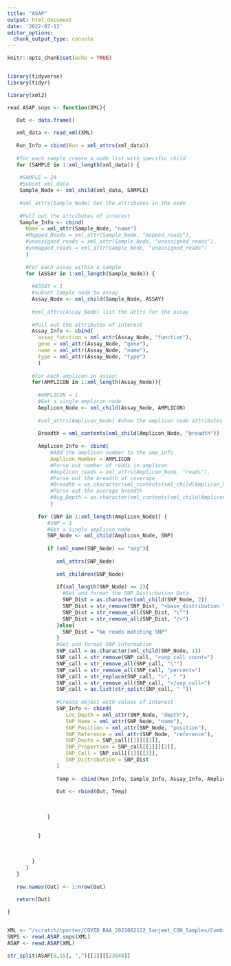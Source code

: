 ```yaml
---
title: "ASAP"
output: html_document
date: '2022-07-13'
editor_options: 
  chunk_output_type: console
---
```


```r
knitr::opts_chunk$set(echo = TRUE)


library(tidyverse)
library(tidyr)

library(xml2)
```

```r



read.ASAP.snps <- function(XML){

   Out <- data.frame()
   
   xml_data <- read_xml(XML)
   
   Run_Info = cbind(Run = xml_attrs(xml_data))
   
   #for each sample create a node list with specific child
   for (SAMPLE in 1:xml_length(xml_data)) {
   
    #SAMPLE = 24
    #Subset xml_data
    Sample_Node <- xml_child(xml_data, SAMPLE) 
    
    #xml_attrs(Sample_Node) Get the attributes in the node
    
    #Pull out the attributes of interest
    Sample_Info <- cbind(
      Name = xml_attr(Sample_Node, "name")
      #Mapped_Reads = xml_attr(Sample_Node, "mapped_reads"),
      #unassigned_reads = xml_attr(Sample_Node, "unassigned_reads"),
      #unmapped_reads = xml_attr(Sample_Node, "unassigned_reads")
      )
    
      #For each assay within a sample
      for (ASSAY in 1:xml_length(Sample_Node)) {
      
        #ASSAY = 1
        #subset Sample node to assay
        Assay_Node <- xml_child(Sample_Node, ASSAY)
        
        #xml_attrs(Assay_Node) list the attrs for the assay
        
        #Pull out the attributes of interest
        Assay_Info <- cbind(
          assay_function = xml_attr(Assay_Node, "function"),
          gene = xml_attr(Assay_Node, "gene"),
          name = xml_attr(Assay_Node, "name"),
          type = xml_attr(Assay_Node, "type")
          )
        
        #For each amplicon in assay:
        for(AMPLICON in 1:xml_length(Assay_Node)){
          
          #AMPLICON = 1
          #Get a single amplicon node 
          Amplicon_Node <- xml_child(Assay_Node, AMPLICON)
         
          #xml_attrs(Amplicon_Node) #show the amplicon node attributes 
          
          Breadth = xml_contents(xml_child(Amplicon_Node, "breadth"))
          
          Amplicon_Info <- cbind(
              #Add the amplicon number to the amp_info
              Amplicon_Number = AMPLICON
              #Parse out number of reads in amplicon
              #Amplicon_reads = xml_attrs(Amplicon_Node, "reads"),
              #Parse out the breadth of coverage
              #Breadth = as.character(xml_contents(xml_child(Amplicon_Node, "breadth"))),
              #Parse out the average breadth
              #Avg_Depth = as.character(xml_contents(xml_child(Amplicon_Node, "average_depth")))
              )
      
          for (SNP in 1:xml_length(Amplicon_Node)) {
             #SNP = 1
             #Get a single amplicon node 
             SNP_Node <- xml_child(Amplicon_Node, SNP)
             
             if (xml_name(SNP_Node) == "snp"){
                
                xml_attrs(SNP_Node)
                
                xml_children(SNP_Node)
                
                if(xml_length(SNP_Node) == 2){
                  #Get and format the SNP_Distirbution Data 
                  SNP_Dist = as.character(xml_child(SNP_Node, 2))
                  SNP_Dist = str_remove(SNP_Dist, "<base_distribution ")
                  SNP_Dist = str_remove_all(SNP_Dist, "\"")
                  SNP_Dist = str_remove_all(SNP_Dist, "/>")
                }else{
                  SNP_Dist = "No reads matching SNP"
                }
                #Get and format SNP information
                SNP_call = as.character(xml_child(SNP_Node, 1))
                SNP_call = str_remove(SNP_call, "<snp_call count=")
                SNP_call = str_remove_all(SNP_call, "\"")
                SNP_call = str_remove_all(SNP_call, "percent=")
                SNP_call = str_replace(SNP_call, ">", " ")
                SNP_call = str_remove_all(SNP_call, "</snp_call>")
                SNP_call = as.list(str_split(SNP_call, " "))
                
                #Create object with values of interest
                SNP_Info <- cbind(
                   Loc_Depth = xml_attr(SNP_Node, "depth"),
                   SNP_Name = xml_attr(SNP_Node, "name"),
                   SNP_Position = xml_attr(SNP_Node, "position"),
                   SNP_Reference = xml_attr(SNP_Node, "reference"),
                   SNP_Depth = SNP_call[[1]][[1]],
                   SNP_Proportion = SNP_call[[1]][[2]],
                   SNP_Call = SNP_call[[1]][[3]],
                   SNP_Distribution = SNP_Dist
                )
               
                Temp <- cbind(Run_Info, Sample_Info, Assay_Info, Amplicon_Info, SNP_Info)
         
                Out <- rbind(Out, Temp)
            
                

             }

             
          }
          
              
         
        }
      }
   }
   
   row.names(Out) <- 1:nrow(Out)

   return(Out)
   
}


XML <- "/scratch/tporter/COVID_BAA_2022062122_Sanjeet_COH_Samples/Combined_BAA_MinorPop_NoSDSI_SMOR/Combined_BAA_MinorPop_NoSDSI_SMOR_analysis.xml"
SNPS <- read.ASAP.snps(XML)
ASAP <- read.ASAP(XML)

str_split(ASAP[8,15], ",")[[1]][[23048]]

```

